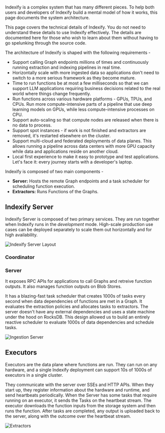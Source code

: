 Indexify is a complex system that has many different pieces. To help both users and developers of Indexify build a mental model of how it works, this page documents the system architecture.

<Note>
  This page covers the technical details of Indexify. You do not need to understand these details to use Indexify effectively. The details are documented here for those who wish to learn about them without having to go spelunking through the source code.
</Note>

The architecture of Indexify is shaped with the following requirements - 

- Support calling Graph endpoints millions of times and continuously running extraction and indexing pipelines in real time.
- Horizontally scale with more ingested data so applications don't need to switch to a more serious framework as they become mature.
- Time to run functions be at most a few milliseconds so that we can support LLM applications requiring business decisions related to the real world where things change frequently.
- Run functions across various hardware platforms - GPUs, TPUs, and CPUs. Run more compute-intensive parts of a pipeline that use deep learning models on GPUs, while less compute-intensive processes on CPU.
- Support auto-scaling so that compute nodes are released when there is no data to process. 
- Support spot instances - if work is not finished and extractors are removed, it's restarted elsewhere on the cluster.
- Support multi-cloud and federated deployments of data planes. This allows running a pipeline across data centers with more GPU capacity while data and applications reside on another cloud.
- Local first experience to make it easy to prototype and test applications. Let's face it: every journey starts with a developer's laptop. 

Indexify is composed of two main components -
- **Server:** Hosts the remote Graph endpoints and a task scheduler for scheduling function execution.
- **Extractors:** Runs Functions of the Graphs.


## Indexify Server 

Indexify Server is composed of two primary services. They are run together when Indexify runs in the *development* mode. High-scale production use cases can be deployed separately to scale them out horizontally and for high availability.

![Indexify Server Layout](/images/Indexify_Architecture_Server.png)

### Coordinator

### Server
It exposes RPC APIs for applications to call Graphs and retreive function outputs. It also manages function outputs on Blob Stores.

It has a blazing-fast task scheduler that creates 1000s of tasks every second when data dependencies of functions are met in a Graph. It evaluates the extraction policies and allocates tasks to extractors. 
The server doesn't have any external dependencies and uses a state machine under the hood on RocksDB. This design allowed us to build 
an entirely reactive scheduler to evaluate 1000s of data dependencies and schedule tasks. 

![Ingestion Server](/images/Indexify_Architecture_Ingestion_Server.png)

## Executors 

Executors are the data plane where functions are run. They can run on any hardware, and a single Indexify deployment can support 10s of 1000s of executors in a single cluster.

They communicate with the server over SSEs and HTTP APIs. When they start up, they register information about the hardware and runtime, and send heartbeats periodically. 
When the Server has some tasks that require running on an executor, it sends the Tasks on the heartbeat stream. 
The executor downloads the function inputs from the storage system and then runs the function. 
After tasks are completed, any output is uploaded back to the server, along with the outcome over the heartbeat stream.

![Extractors](/images/Indexify_Architecture_Extractors.png)
